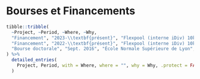 # Bourses et Financements

```r
tibble::tribble(
  ~Project, ~Period, ~Where, ~Why,
  "Financement", "2023-\\textbf{présent}", "Flexpool (interne iDiv) 10k€", "Co-auteur d'un projet mené par le Dr. Qiang Yang sur l'impact des espèces de plantes naturalisées sur les réseaux plantes-pollinisateurs le long de gradients altitudinaux",
  "Financement", "2022-\\textbf{présent}", "Flexpool (interne iDiv) 10k€", "Co-auteur d'un projet mené par la Dr. Bettina Ohse, sur le lien entre traits fonctionnels et taux démographiques des arbres",
  "Bourse doctorale", "Sept. 2016", "École Normale Supérieure de Lyon", "Contrat Doctoral Spécifique Normalien"
) %>% 
  detailed_entries(
    Project, Period, with = Where, where = "", why = Why, .protect = FALSE
  )
```